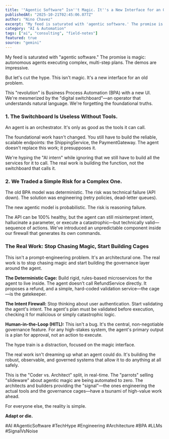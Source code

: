 ```yaml
---
title: '"Agentic Software" Isn''t Magic. It''s a New Interface for an Old Problem.'
publishedAt: "2025-10-21T02:45:06.077Z"
author: "Nino Chavez"
excerpt: "My feed is saturated with 'agentic software.' The promise is magic: autonomous agents executing complex, multi-step plans. But let's cut the hype. This isn't magic."
category: "AI & Automation"
tags: ["ai", "consulting", "field-notes"]
featured: true
source: "gemini"
---
```


My feed is saturated with "agentic software." The promise is magic: autonomous agents executing complex, multi-step plans. The demos are impressive.

But let's cut the hype. This isn't magic. It's a new interface for an old problem.

This "revolution" is Business Process Automation (BPA) with a new UI. We're mesmerized by the "digital switchboard"—an operator that understands natural language. We're forgetting the foundational truths.

### 1. The Switchboard Is Useless Without Tools.

An agent is an orchestrator. It's only as good as the tools it can call.

The foundational work hasn't changed. You still have to build the reliable, scalable endpoints: the ShippingService, the PaymentGateway. The agent doesn't replace this work; it presupposes it.

We're hyping the "AI intern" while ignoring that we still have to build all the services for it to call. The real work is building the function, not the switchboard that calls it.

### 2. We Traded a Simple Risk for a Complex One.

The old BPA model was deterministic. The risk was technical failure (API down). The solution was engineering (retry policies, dead-letter queues).

The new agentic model is probabilistic. The risk is reasoning failure.

The API can be 100% healthy, but the agent can still misinterpret intent, hallucinate a parameter, or execute a catastrophic—but technically valid—sequence of actions. We've introduced an unpredictable component inside our firewall that generates its own commands.

### The Real Work: Stop Chasing Magic, Start Building Cages

This isn't a prompt-engineering problem. It's an architectural one. The real work is to stop chasing magic and start building the governance layer around the agent.

**The Deterministic Cage:** Build rigid, rules-based microservices for the agent to live inside. The agent doesn't call RefundService directly. It proposes a refund, and a simple, hard-coded validation service—the cage—is the gatekeeper.

**The Intent Firewall:** Stop thinking about user authentication. Start validating the agent's intent. The agent's plan must be validated before execution, checking it for malicious or simply catastrophic logic.

**Human-in-the-Loop (HITL):** This isn't a bug. It's the central, non-negotiable governance feature. For any high-stakes system, the agent's primary output is a plan for approval, not an action to execute.

The hype train is a distraction, focused on the magic interface.

The real work isn't dreaming up what an agent could do. It's building the robust, observable, and governed systems that allow it to do anything at all safely.

This is the "Coder vs. Architect" split, in real-time. The "parrots" selling "slideware" about agentic magic are being automated to zero. The architects and builders providing the "signal"—the ones engineering the actual tools and the governance cages—have a tsunami of high-value work ahead.

For everyone else, the reality is simple.

**Adapt or die.**

#AI #AgenticSoftware #TechHype #Engineering #Architecture #BPA #LLMs #SignalVsNoise